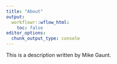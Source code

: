 ```yaml
---
title: "About"
output:
  workflowr::wflow_html:
    toc: false
editor_options:
  chunk_output_type: console
---
```


This is a description written by Mike Gaunt.
